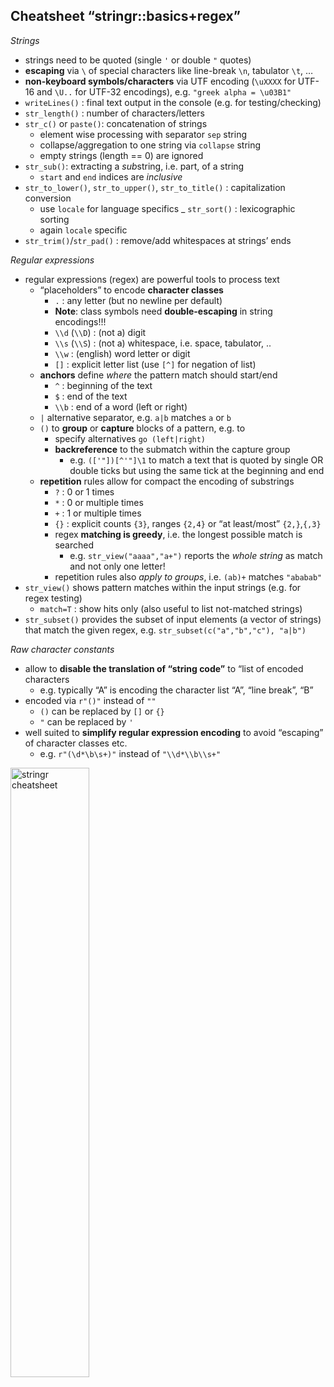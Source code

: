 
## Cheatsheet "stringr::basics+regex"

*Strings*

- strings need to be quoted (single `'` or double `"` quotes)
- **escaping** via `\` of special characters like line-break `\n`, tabulator `\t`, ...
- **non-keyboard symbols/characters** via UTF encoding (`\uXXXX` for UTF-16 and `\U..` for UTF-32 encodings), e.g. `"greek alpha = \u03B1"`
- `writeLines()` : final text output in the console (e.g. for testing/checking)
- `str_length()` : number of characters/letters
- `str_c()` or `paste()`: concatenation of strings
  - element wise processing with separator `sep` string
  - collapse/aggregation to one string via `collapse` string
  - empty strings (length == 0) are ignored
- `str_sub()`: extracting a *sub*string, i.e. part, of a string
  - `start` and `end` indices are *inclusive*
- `str_to_lower()`, `str_to_upper()`, `str_to_title()` : capitalization conversion
  - use `locale` for language specifics
_ `str_sort()` : lexicographic sorting
  - again `locale` specific
- `str_trim()`/`str_pad()` : remove/add whitespaces at strings' ends

*Regular expressions*

- regular expressions (regex) are powerful tools to process text
  - "placeholders" to encode **character classes**
    - `.` : any letter (but no newline per default)
    - **Note**: class symbols need **double-escaping** in string encodings!!!
    - `\\d` (`\\D`) : (not a) digit 
    - `\\s` (`\\S`) : (not a) whitespace, i.e. space, tabulator, ..
    - `\\w` : (english) word letter or digit
    - `[]` : explicit letter list (use `[^]` for negation of list)
  - **anchors** define *where* the pattern match should start/end
    - `^` : beginning of the text
    - `$` : end of the text
    - `\\b` : end of a word (left or right)
  - `|` alternative separator, e.g. `a|b` matches `a` or `b`
  - `()` to **group** or **capture** blocks of a pattern, e.g. to 
    - specify alternatives `go (left|right)`
    - **backreference** to the submatch within the capture group
      - e.g. `(['"])[^'"]\1` to match a text that is quoted by single OR double ticks but using the same tick at the beginning and end
  - **repetition** rules allow for compact the encoding of substrings
    - `?` : 0 or 1 times
    - `*` : 0 or multiple times
    - `+` : 1 or multiple times
    - `{}` : explicit counts `{3}`, ranges `{2,4}` or "at least/most" `{2,}`,`{,3}`
    - regex **matching is greedy**, i.e. the longest possible match is searched
      - e.g. `str_view("aaaa","a+")` reports the *whole string* as match and not only one letter!
    - repetition rules also *apply to groups*, i.e. `(ab)+` matches `"ababab"`
- `str_view()` shows pattern matches within the input strings (e.g. for regex testing)
  - `match=T` : show hits only (also useful to list not-matched strings)
- `str_subset()` provides the subset of input elements (a vector of strings) that match the given regex, e.g. `str_subset(c("a","b","c"), "a|b")`

*Raw character constants*

- allow to **disable the translation of "string code"** to "list of encoded characters
  - e.g. typically "A\nB" is encoding the character list "A", "line break", "B"
- encoded via `r"()"` instead of `""`
  - `()` can be replaced by `[]` or `{}`
  - `"` can be replaced by `'`
- well suited to **simplify regular expression encoding** to avoid "escaping" of character classes etc.
  - e.g. `r"(\d*\b\s+)"` instead of `"\\d*\\b\\s+"`


[![stringr cheatsheet](https://raw.githubusercontent.com/rstudio/cheatsheets/main/pngs/thumbnails/strings-cheatsheet-thumbs.png){width="50%"}](https://raw.githubusercontent.com/rstudio/cheatsheets/main/strings.pdf)

